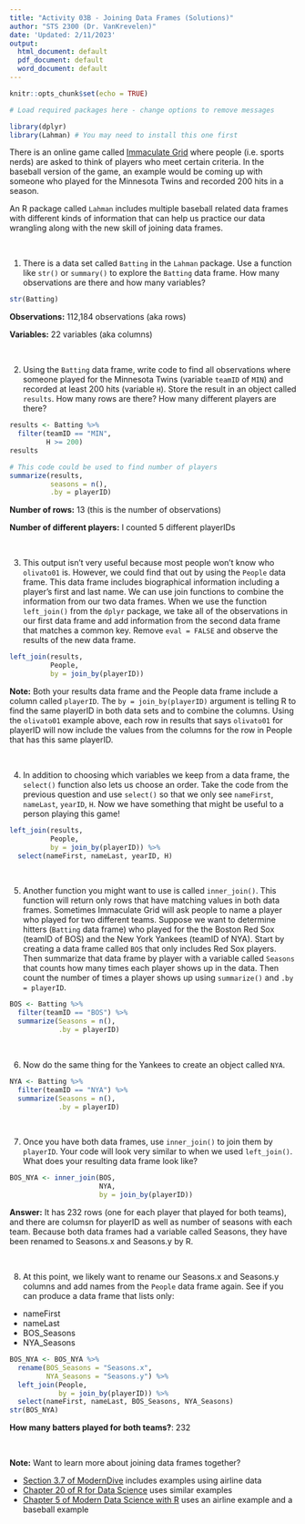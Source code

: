 ```yaml
---
title: "Activity 03B - Joining Data Frames (Solutions)"
author: "STS 2300 (Dr. VanKrevelen)"
date: 'Updated: 2/11/2023'
output:
  html_document: default
  pdf_document: default
  word_document: default
---
```


```r
knitr::opts_chunk$set(echo = TRUE)
```

```r
# Load required packages here - change options to remove messages

library(dplyr)
library(Lahman) # You may need to install this one first
```

There is an online game called [Immaculate Grid](https://www.immaculategrid.com/) where people (i.e. sports nerds) are asked to think of players who meet certain criteria. In the baseball version of the game, an example would be coming up with someone who played for the Minnesota Twins and recorded 200 hits in a season.

An R package called `Lahman` includes multiple baseball related data frames with different kinds of information that can help us practice our data wrangling along with the new skill of joining data frames.


<br>


1. There is a data set called `Batting` in the `Lahman` package. Use a function like `str()` or `summary()` to explore the `Batting` data frame. How many observations are there and how many variables?

```r
str(Batting)
```

**Observations:** 112,184 observations (aka rows)

**Variables:** 22 variables (aka columns)

<br>


2. Using the `Batting` data frame, write code to find all observations where someone played for the Minnesota Twins (variable `teamID` of `MIN`) and recorded at least 200 hits (variable `H`). Store the result in an object called `results`. How many rows are there? How many different players are there?

```r
results <- Batting %>%
  filter(teamID == "MIN",
         H >= 200)
results

# This code could be used to find number of players
summarize(results, 
          seasons = n(), 
          .by = playerID)
```

**Number of rows:** 13 (this is the number of observations)

**Number of different players:** I counted 5 different playerIDs

<br>


3. This output isn't very useful because most people won't know who `olivato01` is. However, we could find that out by using the `People` data frame. This data frame includes biographical information including a player's first and last name. We can use join functions to combine the information from our two data frames. When we use the function `left_join()` from the `dplyr` package, we take all of the observations in our first data frame and add information from the second data frame that matches a common key. Remove `eval = FALSE` and observe the results of the new data frame.

```r
left_join(results, 
          People, 
          by = join_by(playerID))
```

**Note:** Both your results data frame and the People data frame include a column called `playerID`. The `by = join_by(playerID)` argument is telling R to find the same playerID in both data sets and to combine the columns. Using the `olivato01` example above, each row in results that says `olivato01` for playerID will now include the values from the columns for the row in People that has this same playerID.

<br>


4. In addition to choosing which variables we keep from a data frame, the `select()` function also lets us choose an order. Take the code from the previous question and use `select()` so that we only see `nameFirst`, `nameLast`, `yearID`, `H`. Now we have something that might be useful to a person playing this game!

```r
left_join(results, 
          People, 
          by = join_by(playerID)) %>%
  select(nameFirst, nameLast, yearID, H)
```

<br>


5. Another function you might want to use is called `inner_join()`. This function will return only rows that have matching values in both data frames. Sometimes Immaculate Grid will ask people to name a player who played for two different teams. Suppose we want to determine hitters (`Batting` data frame) who played for the the Boston Red Sox (teamID of BOS) and the New York Yankees (teamID of NYA). Start by creating a data frame called `BOS` that only includes Red Sox players. Then summarize that data frame by player with a variable called `Seasons` that counts how many times each player shows up in the data. Then count the number of times a player shows up using `summarize()` and `.by = playerID`.

```r
BOS <- Batting %>% 
  filter(teamID == "BOS") %>%
  summarize(Seasons = n(), 
            .by = playerID)
```

<br>


6. Now do the same thing for the Yankees to create an object called `NYA`.

```r
NYA <- Batting %>% 
  filter(teamID == "NYA") %>%
  summarize(Seasons = n(), 
            .by = playerID)
```

<br>


7. Once you have both data frames, use `inner_join()` to join them by `playerID`. Your code will look very similar to when we used `left_join()`. What does your resulting data frame look like?

```r
BOS_NYA <- inner_join(BOS, 
                      NYA, 
                      by = join_by(playerID))
```

**Answer:** It has 232 rows (one for each player that played for both teams), and there are columsn for playerID as well as number of seasons with each team. Because both data frames had a variable called Seasons, they have been renamed to Seasons.x and Seasons.y by R.

<br>


8. At this point, we likely want to rename our Seasons.x and Seasons.y columns and add names from the `People` data frame again. See if you can produce a data frame that lists only:

  - nameFirst
  - nameLast
  - BOS_Seasons
  - NYA_Seasons
  
```r
BOS_NYA <- BOS_NYA %>%
  rename(BOS_Seasons = "Seasons.x",
         NYA_Seasons = "Seasons.y") %>%
  left_join(People, 
            by = join_by(playerID)) %>%
  select(nameFirst, nameLast, BOS_Seasons, NYA_Seasons)
str(BOS_NYA)
```

**How many batters played for both teams?**: 232


<br>


**Note:** Want to learn more about joining data frames together?

  - [Section 3.7 of ModernDive](https://moderndive.com/3-wrangling.html#joins) includes examples using airline data
  - [Chapter 20 of R for Data Science](https://r4ds.hadley.nz/joins) uses similar examples
  - [Chapter 5 of Modern Data Science with R](https://mdsr-book.github.io/mdsr3e/05-joins.html) uses an airline example and a baseball example